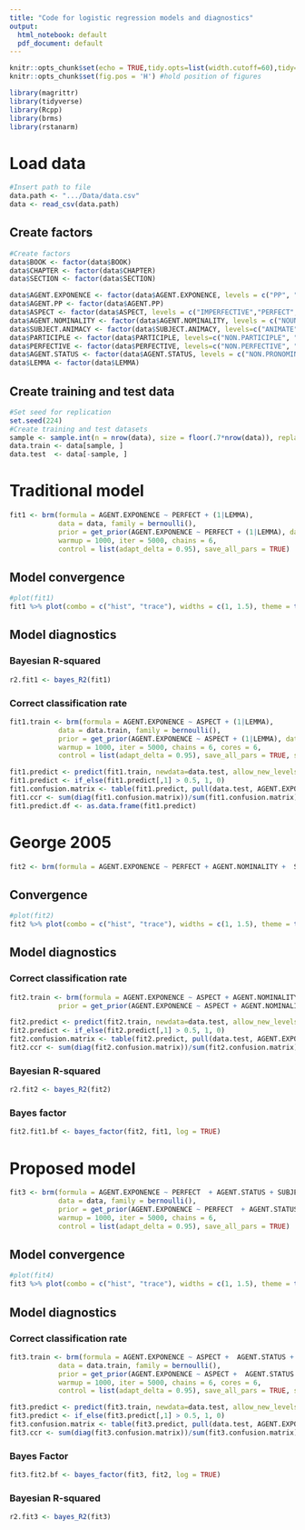 ```yaml
---
title: "Code for logistic regression models and diagnostics"
output:
  html_notebook: default
  pdf_document: default
---
```



```r
knitr::opts_chunk$set(echo = TRUE,tidy.opts=list(width.cutoff=60),tidy=TRUE)
knitr::opts_chunk$set(fig.pos = 'H') #hold position of figures

library(magrittr)
library(tidyverse)
library(Rcpp)
library(brms)
library(rstanarm)
```

# Load data


```r
#Insert path to file
data.path <- ".../Data/data.csv"
data <- read_csv(data.path)
```

## Create factors

```r
#Create factors
data$BOOK <- factor(data$BOOK)
data$CHAPTER <- factor(data$CHAPTER)
data$SECTION <- factor(data$SECTION)

data$AGENT.EXPONENCE <- factor(data$AGENT.EXPONENCE, levels = c("PP", "DAT")) 
data$AGENT.PP <- factor(data$AGENT.PP)
data$ASPECT <- factor(data$ASPECT, levels = c("IMPERFECTIVE","PERFECT", "PERFECTIVE"))
data$AGENT.NOMINALITY <- factor(data$AGENT.NOMINALITY, levels = c("NOUN", "PRONOUN"))
data$SUBJECT.ANIMACY <- factor(data$SUBJECT.ANIMACY, levels=c("ANIMATE", "INANIMATE")) 
data$PARTICIPLE <- factor(data$PARTICIPLE, levels=c("NON.PARTICIPLE", "PARTICIPLE"))
data$PERFECTIVE <- factor(data$PERFECTIVE, levels=c("NON.PERFECTIVE", "PERFECTIVE"))
data$AGENT.STATUS <- factor(data$AGENT.STATUS, levels = c("NON.PRONOMINAL", "STRESSED.PRO", "ENCLITIC.PRO"))
data$LEMMA <- factor(data$LEMMA)
```

## Create training and test data

```r
#Set seed for replication
set.seed(224)
#Create training and test datasets
sample <- sample.int(n = nrow(data), size = floor(.7*nrow(data)), replace = F)
data.train <- data[sample, ]
data.test  <- data[-sample, ]
```

# Traditional model


```r
fit1 <- brm(formula = AGENT.EXPONENCE ~ PERFECT + (1|LEMMA),
            data = data, family = bernoulli(),
            prior = get_prior(AGENT.EXPONENCE ~ PERFECT + (1|LEMMA), data = data, family = binomial()),
            warmup = 1000, iter = 5000, chains = 6,
            control = list(adapt_delta = 0.95), save_all_pars = TRUE)
```


## Model convergence

```r
#plot(fit1)
fit1 %>% plot(combo = c("hist", "trace"), widths = c(1, 1.5), theme = theme_bw(base_size = 12),  binwidth = 1)
```


## Model diagnostics

### Bayesian R-squared

```r
r2.fit1 <- bayes_R2(fit1)
```



### Correct classification rate

```r
fit1.train <- brm(formula = AGENT.EXPONENCE ~ ASPECT + (1|LEMMA),
            data = data.train, family = bernoulli(),
            prior = get_prior(AGENT.EXPONENCE ~ ASPECT + (1|LEMMA), data = data.train, family = bernoulli()),
            warmup = 1000, iter = 5000, chains = 6, cores = 6,
            control = list(adapt_delta = 0.95), save_all_pars = TRUE, seed = 100)

fit1.predict <- predict(fit1.train, newdata=data.test, allow_new_levels=TRUE) 
fit1.predict <- if_else(fit1.predict[,1] > 0.5, 1, 0)
fit1.confusion.matrix <- table(fit1.predict, pull(data.test, AGENT.EXPONENCE))
fit1.ccr <- sum(diag(fit1.confusion.matrix))/sum(fit1.confusion.matrix)
fit1.predict.df <- as.data.frame(fit1.predict)
```



# George 2005

```r
fit2 <- brm(formula = AGENT.EXPONENCE ~ PERFECT + AGENT.NOMINALITY +  SUBJECT.ANIMACY + PARTICIPLE + (1|LEMMA), data = data, family = bernoulli(), prior = get_prior(AGENT.EXPONENCE ~ PERFECT + AGENT.NOMINALITY +  SUBJECT.ANIMACY + PARTICIPLE + (1|LEMMA), data = data, family = binomial()), warmup = 1000, iter = 5000, chains = 6, control = list(adapt_delta = 0.95), save_all_pars = TRUE)
```

## Convergence

```r
#plot(fit2)
fit2 %>% plot(combo = c("hist", "trace"), widths = c(1, 1.5), theme = theme_bw(base_size = 12),  binwidth = 1)
```


## Model diagnostics

### Correct classification rate

```r
fit2.train <- brm(formula = AGENT.EXPONENCE ~ ASPECT + AGENT.NOMINALITY +  SUBJECT.ANIMACY + PARTICIPLE + (1|LEMMA), data = data.train, family = bernoulli(), 
            prior = get_prior(AGENT.EXPONENCE ~ ASPECT + AGENT.NOMINALITY +  SUBJECT.ANIMACY + PARTICIPLE + (1|LEMMA), data = data.train, family = bernoulli()), warmup = 1000, iter = 5000, chains = 6, cores = 6, control = list(adapt_delta = 0.95), save_all_pars = TRUE, seed = 100)

fit2.predict <- predict(fit2.train, newdata=data.test, allow_new_levels=TRUE)
fit2.predict <- if_else(fit2.predict[,1] > 0.5, 1, 0)
fit2.confusion.matrix <- table(fit2.predict, pull(data.test, AGENT.EXPONENCE))
fit2.ccr <- sum(diag(fit2.confusion.matrix))/sum(fit2.confusion.matrix)
```


### Bayesian R-squared

```r
r2.fit2 <- bayes_R2(fit2)
```

### Bayes factor

```r
fit2.fit1.bf <- bayes_factor(fit2, fit1, log = TRUE)
```






# Proposed model

```r
fit3 <- brm(formula = AGENT.EXPONENCE ~ PERFECT  + AGENT.STATUS + SUBJECT.ANIMACY + (1|LEMMA),
            data = data, family = bernoulli(),
            prior = get_prior(AGENT.EXPONENCE ~ PERFECT  + AGENT.STATUS + SUBJECT.ANIMACY  + (1|LEMMA), data = data, family = binomial()),
            warmup = 1000, iter = 5000, chains = 6,
            control = list(adapt_delta = 0.95), save_all_pars = TRUE)
```

## Model convergence

```r
#plot(fit4)
fit3 %>% plot(combo = c("hist", "trace"), widths = c(1, 1.5), theme = theme_bw(base_size = 12),  binwidth = 1)
```



## Model diagnostics

### Correct classification rate

```r

fit3.train <- brm(formula = AGENT.EXPONENCE ~ ASPECT +  AGENT.STATUS + SUBJECT.ANIMACY  + (1|LEMMA),
            data = data.train, family = bernoulli(),
            prior = get_prior(AGENT.EXPONENCE ~ ASPECT +  AGENT.STATUS + SUBJECT.ANIMACY  + (1|LEMMA), data = data.train, family = bernoulli()),
            warmup = 1000, iter = 5000, chains = 6, cores = 6,
            control = list(adapt_delta = 0.95), save_all_pars = TRUE, seed = 100)

fit3.predict <- predict(fit3.train, newdata=data.test, allow_new_levels=TRUE)
fit3.predict <- if_else(fit3.predict[,1] > 0.5, 1, 0)
fit3.confusion.matrix <- table(fit3.predict, pull(data.test, AGENT.EXPONENCE)) #`pull` 
fit3.ccr <- sum(diag(fit3.confusion.matrix))/sum(fit3.confusion.matrix)
```


### Bayes Factor

```r
fit3.fit2.bf <- bayes_factor(fit3, fit2, log = TRUE)
```


### Bayesian R-squared

```r
r2.fit3 <- bayes_R2(fit3)
```




